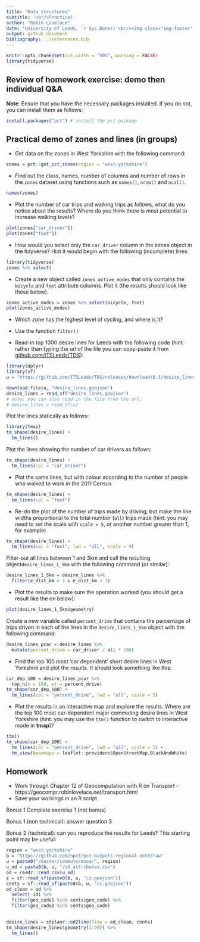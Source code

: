 ```yaml
---
title: "Data structures"
subtitle: '<br/>Practical'
author: "Robin Lovelace"
date: 'University of Leeds, `r Sys.Date()`<br/><img class="img-footer" alt="" src="http://www.stephanehess.me.uk/images/picture3.png">'
output: github_document
bibliography: ../references.bib
---
```


```r
knitr::opts_chunk$set(out.width = "50%", warning = FALSE)
library(tidyverse)
```

## Review of homework exercise: demo then individual Q&A

**Note**: Ensure that you have the necessary packages installed.
If you do not, you can install them as follows:

```r
install.packages("pct") # install the pct package
```




## Practical demo of zones and lines (in groups)

- Get data on the zones in West Yorkshire with the following command:

```r
zones = pct::get_pct_zones(region = "west-yorkshire")
```

- Find out the class, names, number of columns and number of rows in the  `zones` dataset using functions such as `names()`, `nrow()` and `ncol()`.

```r
names(zones)
```

- Plot the number of car trips and walking trips as follows, what do you notice about the results? Where do you think there is most potential to increase walking levels?

```r
plot(zones["car_driver"])
plot(zones["foot"])
```

- How would you select only the `car_driver` column in the zones object in the tidyverse? Hint it would begin with the following (incomplete) lines:

```r
library(tidyverse)
zones %>% select(
```

- Create a new object called `zones_active_modes` that only contains the `bicycle` and `foot` attribute columns. Plot it (the results should look like those below).

```r
zones_active_modes = zones %>% select(bicycle, foot)
plot(zones_active_modes)
```

- Which zone has the highest level of cycling, and where is it?

- Use the function `filter()`



- Read-in top 1000 desire lines for Leeds with the following code (hint: rather than typing the url of the file you can copy-paste it from [github.com/ITSLeeds/TDS](https://github.com/ITSLeeds/TDS)):

```r
library(dplyr)
library(sf)
u = "https://github.com/ITSLeeds/TDS/releases/download/0.1/desire_lines.geojson"

download.file(u, "desire_lines.geojson")
desire_lines = read_sf("desire_lines.geojson")
# note: you can also read-in the file from the url:
# desire_lines = read_sf(u)
```

Plot the lines statically as follows:

```r
library(tmap)
tm_shape(desire_lines) +
  tm_lines()
```

Plot the lines showing the number of car drivers as follows:

```r
tm_shape(desire_lines) +
  tm_lines(col = "car_driver")
```

- Plot the same lines, but with colour according to the number of people who walked to work in the 2011 Census

```r
tm_shape(desire_lines) +
  tm_lines(col = "foot")
```

- Re-do the plot of the number of trips made by driving, but make the line widths proportional to the total number (`all`) trips made (hint: you may need to set the scale with `scale = 5`, or another number greater than 1, for example)

```r
tm_shape(desire_lines) +
  tm_lines(col = "foot", lwd = "all", scale = 9)
```

Filter-out all lines between 1 and 3km and call the resulting object`desire_lines_1_5km` with the following command (or similar):

```r
desire_lines_1_5km = desire_lines %>% 
  filter(e_dist_km > 1 & e_dist_km < 3)
```

- Plot the results to make sure the operation worked (you should get a result like the on below):

```r
plot(desire_lines_1_5km$geometry)
```

Create a new variable called `percent_drive` that contains the percentage of trips driven in each of the lines in the `desire_lines_1_5km` object with the following command:

```r
desire_lines_pcar = desire_lines %>% 
  mutate(percent_drive = car_driver / all * 100)
```

- Find the top 100 most 'car dependent' short desire lines in West Yorkshire and plot the results. It should look something like this:

```r
car_dep_100 = desire_lines_pcar %>% 
  top_n(n = 100, wt = percent_drive)
tm_shape(car_dep_100) +
  tm_lines(col = "percent_drive", lwd = "all", scale = 5)
```

- Plot the results in an interactive map and explore the results. Where are the top 100 most car-dependent major commuting desire lines in West Yorkshire (hint: you may use the `ttm()` function to switch to interactive mode in **tmap**)?


```r
ttm()
tm_shape(car_dep_100) +
  tm_lines(col = "percent_drive", lwd = "all", scale = 5) +
  tm_view(basemaps = leaflet::providers$OpenStreetMap.BlackAndWhite)
```

## Homework

- Work through Chapter 12 of Geocomputation with R on Transport - https://geocompr.robinlovelace.net/transport.html
- Save your workings in an R script

Bonus 1 Complete exercise 1 (not bonus)

Bonus 1 (non technical): answer question 3

Bonus 2 (technical): can you reproduce the results for Leeds? This starting point may be useful:


```r
region = "west-yorkshire"
b = "https://github.com/npct/pct-outputs-regional-notR/raw"
u = paste0("/master/commute/msoa/", region)
u_od = paste0(b, u, "/od_attributes.csv")
od = readr::read_csv(u_od)
z = sf::read_sf(paste0(b, u, "/z.geojson"))
cents = sf::read_sf(paste0(b, u, "/c.geojson"))
od_clean = od %>% 
  select(-id) %>% 
  filter(geo_code1 %in% cents$geo_code) %>% 
  filter(geo_code2 %in% cents$geo_code) 

  
desire_lines = stplanr::od2line(flow = od_clean, cents)
tm_shape(desire_lines$geometry[1:99]) %>% 
  tm_lines()
```



